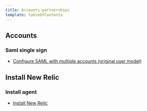 ```yaml
---
title: Accounts partnerships
template: tableOfContents
---
```


## Accounts

### Saml single sign

* [Configure SAML with multiple accounts (original user model)](/docs/accounts-partnerships/accounts/saml-single-sign/configure-saml-multiple-accounts)

## Install New Relic

### Install agent

* [Install New Relic](/docs/accounts-partnerships/install-new-relic/install-agent/install-agent)
